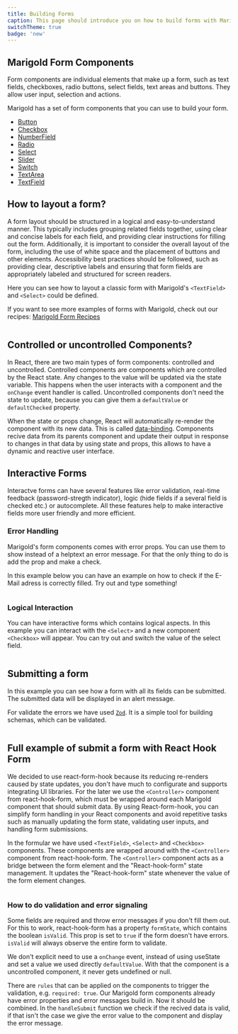 ```yaml
---
title: Building Forms
caption: This page should introduce you on how to build forms with Marigold.
switchTheme: true
badge: 'new'
---
```


## Marigold Form Components

Form components are individual elements that make up a form, such as text fields, checkboxes, radio buttons, select fields, text areas and buttons. They allow user input, selection and actions.

Marigold has a set of form components that you can use to build your form.

- [Button](/components/button)
- [Checkbox](/components/checkbox)
- [NumberField](/components/number-field)
- [Radio](/components/radio)
- [Select](/components/select)
- [Slider](/components/slider)
- [Switch](/components/switch)
- [TextArea](/components/text-area)
- [TextField](/components/text-field)

## How to layout a form?

A form layout should be structured in a logical and easy-to-understand manner.
This typically includes grouping related fields together, using clear and concise labels for each field, and providing clear instructions for filling out the form. Additionally, it is important to consider the overall layout of the form, including the use of white space and the placement of buttons and other elements.
Accessibility best practices should be followed, such as providing clear, descriptive labels and ensuring that form fields are appropriately labeled and structured for screen readers.

Here you can see how to layout a classic form with Marigold's `<TextField>` and `<Select>` could be defined.

If you want to see more examples of forms with Marigold, check out our recipes: [ Marigold Form Recipes](/recipes/form-recipes)

```tsx preview file=concepts/layout-forms.demo.tsx

```

## Controlled or uncontrolled Components?

In React, there are two main types of form components: controlled and uncontrolled.
Controlled components are components which are controlled by the React state. Any changes to the value will be updated via the state variable. This happens when the user interacts with a component and the `onChange` event handler is called.
Uncontrolled components don't need the state to update, because you can give them a `defaultValue` or `defaultChecked` property.

When the state or props change, React will automatically re-render the component with its new data. This is called [data-binding](https://www.joshwcomeau.com/react/data-binding/). Components recive data from its parents component and update their output in response to changes in that data by using state and props, this allows to have a dynamic and reactive user interface.

## Interactive Forms

Interactve forms can have several features like error validation, real-time feedback (password-stregth indicator), logic (hide fields if a several field is checked etc.) or autocomplete.
All these features help to make interactive fields more user friendly and more efficient.

### Error Handling

Marigold's form components comes with error props. You can use them to show instead of a helptext an error message. For that the only thing to do is add the prop and make a check.

In this example below you can have an example on how to check if the E-Mail adress is correctly filled.
Try out and type something!

```tsx preview file=concepts/error-handling.demo.tsx

```

### Logical Interaction

You can have interactive forms which contains logical aspects. In this example you can interact with the `<Select>` and a new component `<Checkbox>` will appear. You can try out and switch the value of the select field.

```tsx preview file=concepts/logical-interaction.demo.tsx

```

## Submitting a form

In this example you can see how a form with all its fields can be submitted. The submitted data will be displayed in an alert message.

For validate the errors we have used [`Zod`](https://zod.dev/). It is a simple tool for building schemas, which can be validated.

```tsx preview file=concepts/building-forms-zod.demo.tsx

```

## Full example of submit a form with React Hook Form

We decided to use react-form-hook because its reducing re-renders caused by state updates, you don't have much to configurate and supports integrating UI libraries.
For the later we use the `<Controller>` component from react-hook-form, which must be wrapped around each Marigold component that should submit data.
By using React-form-hook, you can simplify form handling in your React components and avoid repetitive tasks such as manually updating the form state, validating user inputs, and handling form submissions.

In the formular we have used `<TextField>`, `<Select>` and `<Checkbox>` components. These components are wrapped around with the `<Controller>` component from react-hook-form. The `<Controller>` component acts as a bridge between the form element and the "React-hook-form" state management. It updates the "React-hook-form" state whenever the value of the form element changes.

```tsx preview file=concepts/building-forms-hook-form.demo.tsx

```

### How to do validation and error signaling

Some fields are required and throw error messages if you don't fill them out.
For this to work, react-hook-form has a property `formState`, which contains the boolean `isValid`. This prop is set to `true` if the form doesn't have errors. `isValid` will always observe the entire form to validate.

We don't explicit need to use a `onChange` event, instead of using useState and set a value we used directly `defaultValue`. With that the component is a uncontrolled component, it never gets undefined or null.

There are `rules` that can be applied on the components to trigger the validation, e.g. `required: true`. Our Marigold form components already have error properties and error messages build in. Now it should be combined. In the `handleSubmit` function we check if the recived data is valid, if that isn't the case we give the error value to the component and display the error message.
